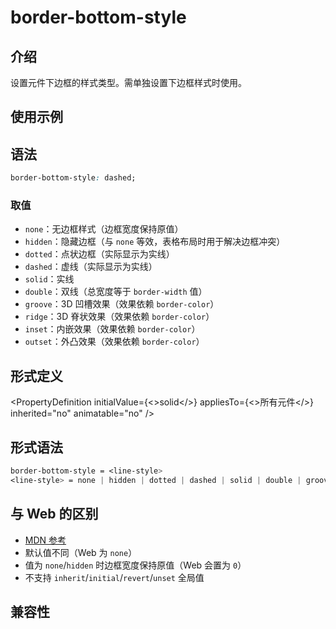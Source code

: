 # border-bottom-style

## 介绍

设置元件下边框的样式类型。需单独设置下边框样式时使用。

## 使用示例


<Go
  example="css-api"
  defaultFile="src/border-bottom-style/App.tsx"
  img="/assets/doc/css/border-bottom-style.jpg"
  defaultEntryFile="dist/border-bottom-style.lynx.bundle"
  entry="src/border-bottom-style"
/>

## 语法

```css
border-bottom-style: dashed;
```

### 取值

- `none`：无边框样式（边框宽度保持原值）
- `hidden`：隐藏边框（与 `none` 等效，表格布局时用于解决边框冲突）
- `dotted`：点状边框（实际显示为实线）
- `dashed`：虚线（实际显示为实线）
- `solid`：实线
- `double`：双线（总宽度等于 `border-width` 值）
- `groove`：3D 凹槽效果（效果依赖 `border-color`）
- `ridge`：3D 脊状效果（效果依赖 `border-color`）
- `inset`：内嵌效果（效果依赖 `border-color`）
- `outset`：外凸效果（效果依赖 `border-color`）

## 形式定义


<PropertyDefinition
  initialValue={<>solid</>}
  appliesTo={<>所有元件</>}
  inherited="no"
  animatable="no"
/>

## 形式语法

```css
border-bottom-style = <line-style>
<line-style> = none | hidden | dotted | dashed | solid | double | groove | ridge | inset | outset

```

## 与 Web 的区别

- [MDN 参考](https://developer.mozilla.org/zh-CN/docs/Web/CSS/border-bottom-style)
- 默认值不同（Web 为 `none`）
- 值为 `none`/`hidden` 时边框宽度保持原值（Web 会置为 `0`）
- 不支持 `inherit`/`initial`/`revert`/`unset` 全局值

## 兼容性


<LegacyCompatTable metadata="css/properties/border-bottom-style" />
